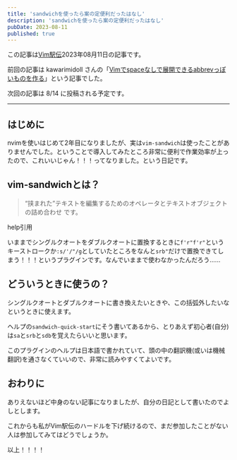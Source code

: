 ```yaml
---
title: 'sandwichを使ったら案の定便利だったはなし'
description: 'sandwichを使ったら案の定便利だったはなし'
pubDate: 2023-08-11
published: true
---
```



この記事は[Vim駅伝](https://vim-jp.org/ekiden/)2023年08月11日の記事です。

前回の記事は kawarimidoll さんの「[Vimでspaceなしで展開できるabbrevっぽいものを作る](https://zenn.dev/vim_jp/articles/8ecb641f0d286c)」という記事でした。

次回の記事は 8/14 に投稿される予定です。

---

## はじめに
nvimを使いはじめて2年目になりましたが、実は`vim-sandwich`は使ったことがありませんでした。ということで導入してみたところ非常に便利で作業効率が上ったので、これいいじゃん！！！ってなりました。という日記です。

## vim-sandwichとは？
> “挟まれた”テキストを編集するためのオペレータとテキストオブジェクトの詰め合わせ
です。

help引用

いままでシングルクオートをダブルクオートに置換するときに`f'r"f'r"`というキーストロークか`:s/'/"/g`としていたところをなんと`srb"`だけで置換できてしまう！！！というプラグインです。なんでいままで使わなかったんだろう‥‥‥

## どういうときに使うの？

シングルクオートとダブルクオートに書き換えたいときや、この括弧外したいなというときに使えます。

ヘルプの`sandwich-quick-start`にそう書いてあるから、とりあえず初心者(自分)は`sa`と`srb`と`sdb`を覚えたらいいと思います。

このプラグインのヘルプは日本語で書かれていて、頭の中の翻訳機(或いは機械翻訳)を通さなくていいので、非常に読みやすくてよいです。

## おわりに

ありえないほど中身のない記事になりましたが、自分の日記として書いたのでよしとします。

これからも私がVim駅伝のハードルを下げ続けるので、まだ参加したことがない人は参加してみてはどうでしょうか。

以上！！！！
